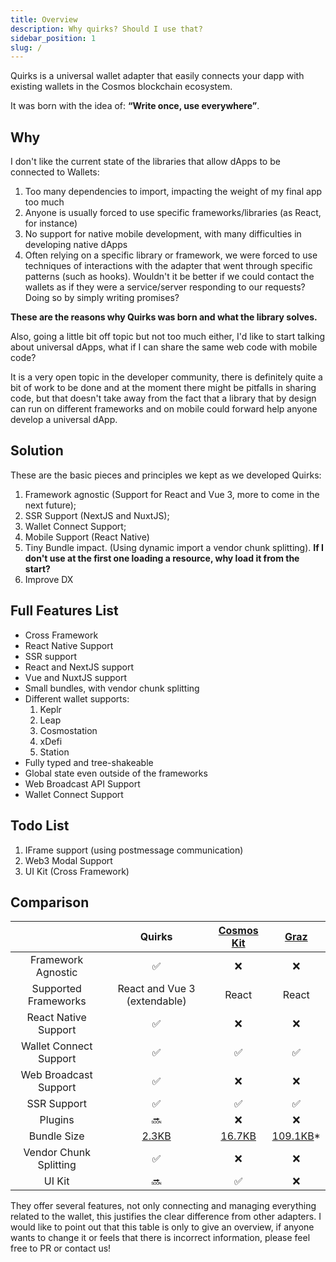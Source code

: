 ```yaml
---
title: Overview
description: Why quirks? Should I use that?
sidebar_position: 1
slug: /
---
```


Quirks is a universal wallet adapter that easily connects your dapp with existing wallets in the Cosmos blockchain ecosystem.

It was born with the idea of: **“Write once, use everywhere”**.

## Why

I don't like the current state of the libraries that allow dApps to be connected to Wallets:

1. Too many dependencies to import, impacting the weight of my final app too much
2. Anyone is usually forced to use specific frameworks/libraries (as React, for instance)
3. No support for native mobile development, with many difficulties in developing native dApps
4. Often relying on a specific library or framework, we were forced to use techniques of interactions with the adapter that went through specific patterns (such as hooks). Wouldn't it be better if we could contact the wallets as if they were a service/server responding to our requests? Doing so by simply writing promises?

**These are the reasons why Quirks was born and what the library solves.**

Also, going a little bit off topic but not too much either, I'd like to start talking about universal dApps, what if I can share the same web code with mobile code?

It is a very open topic in the developer community, there is definitely quite a bit of work to be done and at the moment there might be pitfalls in sharing code, but that doesn't take away from the fact that a library that by design can run on different frameworks and on mobile could forward help anyone develop a universal dApp.

## Solution

These are the basic pieces and principles we kept as we developed Quirks:

1. Framework agnostic (Support for React and Vue 3, more to come in the next future);
2. SSR Support (NextJS and NuxtJS);
3. Wallet Connect Support;
4. Mobile Support (React Native)
5. Tiny Bundle impact. (Using dynamic import a vendor chunk splitting). **If I don't use at the first one loading a resource, why load it from the start?**
6. Improve DX

## Full Features List

- Cross Framework
- React Native Support
- SSR support
- React and NextJS support
- Vue and NuxtJS support
- Small bundles, with vendor chunk splitting
- Different wallet supports:
  1. Keplr
  2. Leap
  3. Cosmostation
  4. xDefi
  5. Station
- Fully typed and tree-shakeable
- Global state even outside of the frameworks
- Web Broadcast API Support
- Wallet Connect Support

## Todo List

1. IFrame support (using postmessage communication)
2. Web3 Modal Support
3. UI Kit (Cross Framework)

## Comparison

|                        |                             Quirks                             |                  [Cosmos Kit](https://cosmoskit.com/)                   |                 [Graz](https://graz.sh/)                 |
| :--------------------: | :------------------------------------------------------------: | :---------------------------------------------------------------------: | :------------------------------------------------------: |
|   Framework Agnostic   |                               ✅                               |                                   ❌                                    |                            ❌                            |
|  Supported Frameworks  |                  React and Vue 3 (extendable)                  |                                  React                                  |                          React                           |
|  React Native Support  |                               ✅                               |                                   ❌                                    |                            ❌                            |
| Wallet Connect Support |                               ✅                               |                                   ✅                                    |                            ✅                            |
| Web Broadcast Support  |                               ✅                               |                                   ❌                                    |                            ❌                            |
|      SSR Support       |                               ✅                               |                                   ✅                                    |                            ✅                            |
|        Plugins         |                               🔜                               |                                   ❌                                    |                            ❌                            |
|      Bundle Size       | [2.3KB](https://bundlephobia.com/package/@quirks/react@0.3.10) | [16.7KB](https://bundlephobia.com/package/@cosmos-kit/react-lite@2.5.9) | [109.1KB](https://bundlephobia.com/package/graz@0.1.1)\* |
| Vendor Chunk Splitting |                               ✅                               |                                   ❌                                    |                            ❌                            |
|         UI Kit         |                               🔜                               |                                   ✅                                    |                            ❌                            |

<Callout title="* About Graz">
  They offer several features, not only connecting and managing everything
  related to the wallet, this justifies the clear difference from other
  adapters.
</Callout>

<Callout>
  I would like to point out that this table is only to give an overview, if
  anyone wants to change it or feels that there is incorrect information, please
  feel free to PR or contact us!
</Callout>
